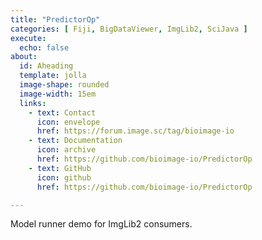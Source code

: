 ```yaml
---
title: "PredictorOp"
categories: [ Fiji, BigDataViewer, ImgLib2, SciJava ]
execute:
  echo: false
about:
  id: Aheading
  template: jolla
  image-shape: rounded
  image-width: 15em
  links:
    - text: Contact
      icon: envelope
      href: https://forum.image.sc/tag/bioimage-io
    - text: Documentation
      icon: archive
      href: https://github.com/bioimage-io/PredictorOp
    - text: GitHub
      icon: github
      href: https://github.com/bioimage-io/PredictorOp

---
```


::: {.alignleft}

Model runner demo for ImgLib2 consumers.

:::
